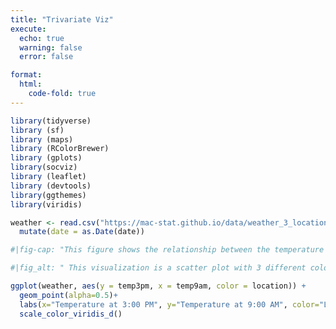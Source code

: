 ```yaml
---
title: "Trivariate Viz"
execute:
  echo: true
  warning: false
  error: false

format: 
  html: 
    code-fold: true
---
```



```r
library(tidyverse)
library (sf)
library (maps)
library (RColorBrewer)
library (gplots)
library(socviz)
library (leaflet)
library (devtools)
library(ggthemes)
library(viridis)
```

```r
weather <- read.csv("https://mac-stat.github.io/data/weather_3_locations.csv") |> 
  mutate(date = as.Date(date))  
```


```r
#|fig-cap: "This figure shows the relationship between the temperature at 9:00 AM and 3:00 PM in the 3 locations; Hobart, Uluru, and Wollogong. The x-axis shows the temperature at 3:00 pm, y-axis shows the temperature at 9:00 am, and the colors differentiate the location." 

#|fig_alt: " This visualization is a scatter plot with 3 different colors that represent each location and their correlating temperatures. The biggest takeaways are that the there is a medium/strong and positive relationship in all of the locations, and that Uluru has typically the greatest temperatures. The data is from weather-https://mac-stat.github.io/data/weather_3_locations.csv"

ggplot(weather, aes(y = temp3pm, x = temp9am, color = location)) + 
  geom_point(alpha=0.5)+
  labs(x="Temperature at 3:00 PM", y="Temperature at 9:00 AM", color="Location",title="Comparing Temperatures of Different Times of the Day in Locations", caption= "Data from: TidyTuesday Github Repository, Created by: Martha Miller, Date: 02/23/2025")+
  scale_color_viridis_d()
```



